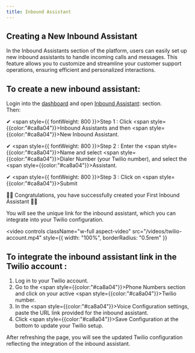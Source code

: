 ```yaml
---
title: Inbound Assistant
---
```


## Creating a New Inbound Assistant

In the Inbound Assistants section of the platform, users can easily set up new inbound assistants to handle incoming calls and messages. This feature allows you to customize and streamline your customer support operations, ensuring efficient and personalized interactions.

## To create a new inbound assistant:

Login into the [dashboard](https://ai.pagovision.com/) and open [Inbound Assistant](https://ai.pagovision.com/admin/inbound-assistant): section.<br/>
Then:

✔ <span style={{ fontWeight: 800 }}>Step 1 :</span> Click <span style={{color:"#ca8a04"}}>Inbound Assistants</span> and then <span style={{color:"#ca8a04"}}>New Inbound Assistant</span>.

✔ <span style={{ fontWeight: 800 }}>Step 2 :</span> Enter the <span style={{color:"#ca8a04"}}>Name</span> and select <span style={{color:"#ca8a04"}}>Dialer Number</span> (your Twilio number), and select the <span style={{color:"#ca8a04"}}>Assistant</span>.

✔ <span style={{ fontWeight: 800 }}>Step 3 :</span> Click on <span style={{color:"#ca8a04"}}>Submit</span>

👏👏 Congratulations, you have successfully created your First Inbound Assistant 🎉🎉

You will see the unique link for the inbound assistant, which you can integrate into your Twilio configuration.

<video
  controls
  className="w-full aspect-video"
  src="/videos/twilio-account.mp4"
  style={{ width: "100%", borderRadius: "0.5rem" }}
></video>

## To integrate the inbound assistant link in the Twilio account :

1. Log in to your Twilio account.
2. Go to the <span style={{color:"#ca8a04"}}>Phone Numbers</span> section and click on your active <span style={{color:"#ca8a04"}}>Twilio number</span>.
3. In the <span style={{color:"#ca8a04"}}>Voice Configuration</span> settings, paste the URL link provided for the inbound assistant.
4. Click <span style={{color:"#ca8a04"}}>Save Configuration</span> at the bottom to update your Twilio setup.

After refreshing the page, you will see the updated Twilio configuration reflecting the integration of the inbound assistant.
